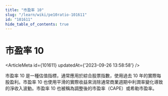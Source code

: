 ```yaml
---
title: "市盈率 10"
slug: "/learn/wiki/pe10ratio-101611"
id: "101611"
hide_table_of_contents: true
---
```



# 市盈率 10

<ArticleMeta id={101611} updatedAt={'2023-09-26 13:58:58'} />
<div className='border-solid border-b border-t-0 my-4 border-[var(--ifm-color-gray-300)]' />

市盈率 10 是一種估值指標，通常應用於綜合股票指數，使用過去 10 年的實際每股盈利。市盈率 10 也使用平滑的實際收益來消除通常商業週期中利潤率變化導致的淨收入波動。市盈率 10 也被稱為調整後的市盈率（CAPE）或希勒市盈率。
